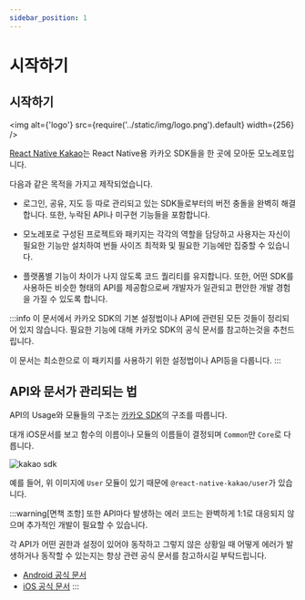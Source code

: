 ```yaml
---
sidebar_position: 1
---
```


# 시작하기

## 시작하기

<img alt={'logo'} src={require('../static/img/logo.png').default} width={256} />

[React Native Kakao](https://github.com/mym0404/react-native-kakao)는 React Native용 카카오 SDK들을 한 곳에 모아둔 모노레포입니다.

다음과 같은 목적을 가지고 제작되었습니다.

- 로그인, 공유, 지도 등 따로 관리되고 있는 SDK들로부터의 버전 충돌을 완벽히 해결합니다.
  또한, 누락된 API나 미구현 기능들을 포함합니다.

- 모노레포로 구성된 프로젝트와 패키지는 각각의 역할을 담당하고 사용자는
  자신이 필요한 기능만 설치하여 번들 사이즈 최적화 및 필요한 기능에만
  집중할 수 있습니다.

- 플랫폼별 기능이 차이가 나지 않도록 코드 퀄리티를 유지합니다. 또한, 어떤
  SDK를 사용하든 비슷한 형태의 API를 제공함으로써 개발자가 일관되고 편안한
  개발 경험을 가질 수 있도록 합니다.

:::info
이 문서에서 카카오 SDK의 기본 설정법이나 API에 관련된 모든 것들이 정리되어 있지 않습니다.
필요한 기능에 대해 카카오 SDK의 공식 문서를 참고하는것을 추천드립니다.

이 문서는 최소한으로 이 패키지를 사용하기 위한 설정법이나 API등을 다룹니다.
:::

## API와 문서가 관리되는 법

API의 Usage와 모듈들의 구조는 [카카오 SDK](https://developers.kakao.com/docs/latest/ko/ios/getting-started)의 구조를 따릅니다.

대개 iOS문서를 보고 함수의 이름이나 모듈의 이름들이 결정되며 `Common`만 `Core`로 다릅니다.

![kakao sdk](https://raw.githubusercontent.com/mym0404/image-archive/master/202404211418541.webp)

예를 들어, 위 이미지에 `User` 모듈이 있기 때문에 `@react-native-kakao/user`가 있습니다.

:::warning[면책 조항]
또한 API마다 발생하는 에러 코드는 완벽하게 1:1로 대응되지 않으며 추가적인 개발이 필요할 수 있습니다.

각 API가 어떤 권한과 설정이 있어야 동작하고 그렇지 않은 상황일 때 어떻게 에러가 발생하거나 동작할 수 있는지는
항상 관련 공식 문서를 참고하시길 부탁드립니다.

- [Android 공식 문서](https://developers.kakao.com/docs/latest/ko/android/getting-started)
- [iOS 공식 문서](https://developers.kakao.com/docs/latest/ko/ios/getting-started)
:::
